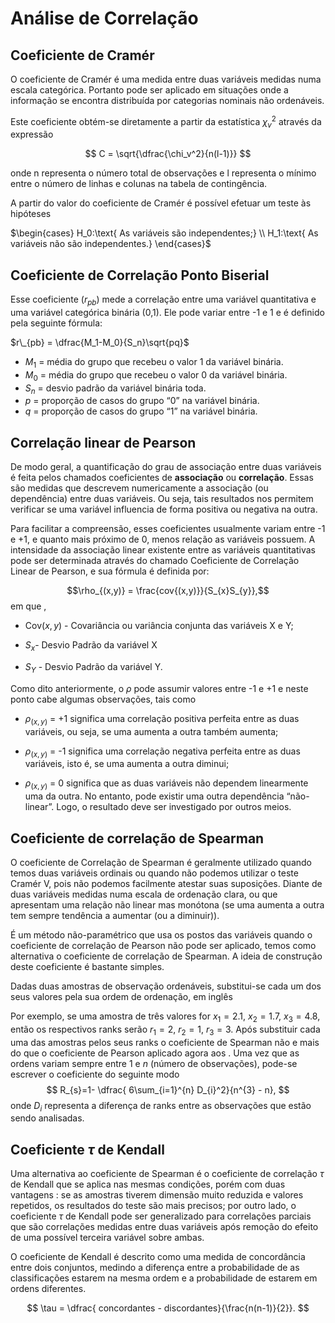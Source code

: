 # Análise de Correlação {.unnumbered}

## Coeficiente de Cramér

O coeficiente de Cramér é uma medida entre duas variáveis medidas numa escala categórica. Portanto pode ser aplicado em situações onde a informação se encontra distribuída por categorias nominais não ordenáveis.

Este coeficiente obtém-se diretamente a partir da estatística $\chi_v^2$ através da expressão

$$
C = \sqrt{\dfrac{\chi_v^2}{n(l-1)}}
$$

onde n representa o número total de observações e l representa o mínimo entre o número de linhas e colunas na tabela de contingência.

A partir do valor do coeficiente de Cramér é possível efetuar um teste às hipóteses

$\begin{cases} H_0:\text{  As variáveis são independentes;} \\ H_1:\text{  As variáveis não são independentes.} \end{cases}$

## Coeficiente de Correlação Ponto Biserial

Esse coeficiente ($r_{pb}$) mede a correlação entre uma variável quantitativa e uma variável categórica binária (0,1). Ele pode variar entre -1 e 1 e é definido pela seguinte fórmula:

$r\_{pb} = \dfrac{M_1-M_0}{S_n}\sqrt{pq}$

-   $M_1$ = média do grupo que recebeu o valor 1 da variável binária.
-   $M_0$ = média do grupo que recebeu o valor 0 da variável binária.
-   $S_n$ = desvio padrão da variável binária toda.
-   $p$ = proporção de casos do grupo "0" na variável binária.
-   $q$ = proporção de casos do grupo "1" na variável binária.

## Correlação linear de Pearson

De modo geral, a quantificação do grau de associação entre duas variáveis é feita pelos chamados coeficientes de **associação** ou **correlação**. Essas são medidas que descrevem numericamente a associação (ou dependência) entre duas variáveis. Ou seja, tais resultados nos permitem verificar se uma variável influencia de forma positiva ou negativa na outra.

Para facilitar a compreensão, esses coeficientes usualmente variam entre -1 e +1, e quanto mais próximo de 0, menos relação as variáveis possuem. A intensidade da associação linear existente entre as variáveis quantitativas pode ser determinada através do chamado Coeficiente de Correlação Linear de Pearson, e sua fórmula é definida por:

$$\rho_{(x,y)} = \frac{cov{(x,y)}}{S_{x}S_{y}},$$ em que ,

-   $\text{Cov}{(x,y)}$ - Covariância ou variância conjunta das variáveis X e Y;

-   $S_{x}$- Desvio Padrão da variável X

-   $S_{Y}$ - Desvio Padrão da variável Y.

Como dito anteriormente, o $\rho$ pode assumir valores entre -1 e +1 e neste ponto cabe algumas observações, tais como

-   $\rho_{(x,y)}$ = +1 significa uma correlação positiva perfeita entre as duas variáveis, ou seja, se uma aumenta a outra também aumenta;

-   $\rho_{(x,y)}$ = -1 significa uma correlação negativa perfeita entre as duas variáveis, isto é, se uma aumenta a outra diminui;

-   $\rho_{(x,y)}$ = 0 significa que as duas variáveis não dependem linearmente uma da outra. No entanto, pode existir uma outra dependência "não-linear". Logo, o resultado deve ser investigado por outros meios.

## Coeficiente de correlação de Spearman

O coeficiente de Correlação de Spearman é geralmente utilizado quando temos duas variáveis ordinais ou quando não podemos utilizar o teste Cramér V, pois não podemos facilmente atestar suas suposições. Diante de duas variáveis medidas numa escala de ordenação clara, ou que apresentam uma relação não linear mas monótona (se uma aumenta a outra tem sempre tendência a aumentar (ou a diminuir)).

É um método não-paramétrico que usa os postos das variáveis quando o coeficiente de correlação de Pearson não pode ser aplicado, temos como alternativa o coeficiente de correlação de Spearman. A ideia de construção deste coeficiente é bastante simples.

Dadas duas amostras de observação ordenáveis, substitui-se cada um dos seus valores pela sua ordem de ordenação, em inglês\textit{rank}

Por exemplo, se uma amostra de três valores for $x_{1} = 2.1$, $x_{2} = 1.7$, $x_{3} = 4.8$, então os respectivos ranks serão $r_{1}= 2$, $r_{2} = 1$, $r_{3} = 3$. Após substituir cada uma das amostras pelos seus ranks o coeficiente de Spearman não e mais do que o coeficiente de Pearson aplicado agora aos \textit{ranks}. Uma vez que as ordens variam sempre entre 1 e $n$ (número de observações), pode-se escrever o coeficiente do seguinte modo $$  R_{s}=1- \dfrac{ 6\sum_{i=1}^{n} D_{i}^2}{n^{3} - n}, $$ onde $D_{i}$ representa a diferença de ranks entre as observações que estão sendo analisadas.

## Coeficiente $\tau$ de Kendall

Uma alternativa ao coeficiente de Spearman é o coeficiente de correlação $\tau$ de Kendall que se aplica nas mesmas condições, porém com duas vantagens : se as amostras tiverem dimensão muito reduzida e valores repetidos, os resultados do teste são mais precisos; por outro lado, o coeficiente $\tau$ de Kendall pode ser generalizado para correlações parciais que são correlações medidas entre duas variáveis após remoção do efeito de uma possível terceira variável sobre ambas.

O coeficiente de Kendall é descrito como uma medida de concordância entre dois conjuntos, medindo a diferença entre a probabilidade de as classificações estarem na mesma ordem e a probabilidade de estarem em ordens diferentes.

$$ \tau = \dfrac{ concordantes - discordantes}{\frac{n(n-1)}{2}}.   $$
